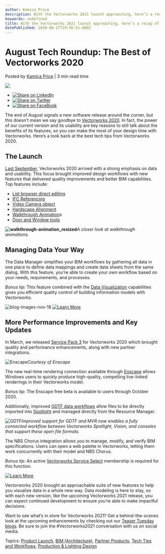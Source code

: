 ```yaml
---
author: Kamica Price
description: With the Vectorworks 2021 launch approaching, here’s a recap of the best tech tips from Vectorworks 2020.
keywords: undefined
title: With the Vectorworks 2021 launch approaching, here’s a recap of the best tech tips from Vectorworks 2020. 
datePublished: 2020-08-27T19:56:51.000Z
---
```

  

# August Tech Roundup: The Best of Vectorworks 2020

 Posted by [Kamica Price](https://blog.vectorworks.net/author/kamica-price) | 3 min read time 

![](https://blog.vectorworks.net/hubfs/Blog%20Images/200827_Tech%20Roundup/walkthrough-animation_resized.jpg) 

* [![Share on LinkedIn](https://2659751.fs1.hubspotusercontent-na1.net/hubfs/2659751/michaelDemo/share-LI.png)](http://www.linkedin.com/shareArticle?mini=true&url=https%3A%2F%2Fblog.vectorworks.net%2Faugust-tech-roundup-the-best-of-vectorworks-2020)
* [![Share on Twitter](https://2659751.fs1.hubspotusercontent-na1.net/hubfs/2659751/michaelDemo/share-TW.png)](https://www.twitter.com/share?text=August%20Tech%20Roundup:%20The%20Best%20of%20Vectorworks%202020&url=https%3A%2F%2Fblog.vectorworks.net%2Faugust-tech-roundup-the-best-of-vectorworks-2020&via=PMGTweets)
* [![Share on FaceBook](https://2659751.fs1.hubspotusercontent-na1.net/hubfs/2659751/michaelDemo/share-FB.png)](https://www.facebook.com/sharer/sharer.php?u=https%3A%2F%2Fblog.vectorworks.net%2Faugust-tech-roundup-the-best-of-vectorworks-2020)

The end of August signals a new software release around the corner, but this doesn’t mean we say goodbye to [Vectorworks 2020](https://www.vectorworks.net/en-US/2020?utm%5Fcampaign=blog&utm%5Fmedium=planetvectorworks&utm%5Fsource=intext&utm%5Fcontent=082720techroundup). In fact, the power of our current version and its usability are key reasons to still talk about the benefits of its features, so you can make the most of your design time with Vectorworks. Here’s a look back at the best tech tips from Vectorworks 2020.

## The Launch

[Last September](/meet-vectorworks-2020-clearly-insightful.-simply-powerful?utm%5Fcampaign=blog&utm%5Fmedium=planetvectorworks&utm%5Fsource=intext&utm%5Fcontent=082720techroundup), Vectorworks 2020 arrived with a strong emphasis on data and usability. This focus brought improved design workflows with new features that delivered quality improvements and better BIM capabilities. Top features include:

* [List browser direct](https://university.vectorworks.net/mod/page/view.php?id=235?utm%5Fcampaign=blog&utm%5Fmedium=planetvectorworks&utm%5Fsource=intext&utm%5Fcontent=082720techroundup)[ editin](https://university.vectorworks.net/mod/page/view.php?id=235?utm%5Fcampaign=blog&utm%5Fmedium=planetvectorworks&utm%5Fsource=intext&utm%5Fcontent=082720techroundup)[g](https://university.vectorworks.net/mod/page/view.php?id=235?utm%5Fcampaign=blog&utm%5Fmedium=planetvectorworks&utm%5Fsource=intext&utm%5Fcontent=082720techroundup)
* [IFC Referencing](https://university.vectorworks.net/mod/page/view.php?id=231?utm%5Fcampaign=blog&utm%5Fmedium=planetvectorworks&utm%5Fsource=intext&utm%5Fcontent=082720techroundup)
* [Video Camera object](https://university.vectorworks.net/mod/page/view.php?id=286?utm%5Fcampaign=blog&utm%5Fmedium=planetvectorworks&utm%5Fsource=intext&utm%5Fcontent=082720techroundup)
* [Hardscape Alignment](https://university.vectorworks.net/mod/page/view.php?id=218?utm%5Fcampaign=blog&utm%5Fmedium=planetvectorworks&utm%5Fsource=intext&utm%5Fcontent=082720techroundup)
* [Walkthrough ](https://university.vectorworks.net/mod/page/view.php?id=288?utm%5Fcampaign=blog&utm%5Fmedium=planetvectorworks&utm%5Fsource=intext&utm%5Fcontent=082720techroundup)[A](https://university.vectorworks.net/mod/page/view.php?id=288?utm%5Fcampaign=blog&utm%5Fmedium=planetvectorworks&utm%5Fsource=intext&utm%5Fcontent=082720techroundup)[nimation](https://university.vectorworks.net/mod/page/view.php?id=288?utm%5Fcampaign=blog&utm%5Fmedium=planetvectorworks&utm%5Fsource=intext&utm%5Fcontent=082720techroundup)s
* [Door and Window tools](https://university.vectorworks.net/mod/page/view.php?id=216?utm%5Fcampaign=blog&utm%5Fmedium=planetvectorworks&utm%5Fsource=intext&utm%5Fcontent=082720techroundup)

**![walkthrough-animation_resized](https://blog.vectorworks.net/hs-fs/hubfs/Blog%20Images/200827_Tech%20Roundup/walkthrough-animation_resized.jpg?width=600&name=walkthrough-animation_resized.jpg)**_A closer look at walkthrough animations._

## Managing Data Your Way

The Data Manager simplifies your BIM workflows by gathering all data in one place to define data mappings and create data sheets from the same dialog. With this feature, you’re able to create your own workflow based on your needs, requirements, and processes.

_Bonus tip_: This feature combined with the [Data Visualization](https://university.vectorworks.net/mod/scorm/player.php?scoid=282&cm=356&currentorg=articulate%5Frise?utm%5Fcampaign=blog&utm%5Fmedium=planetvectorworks&utm%5Fsource=intext&utm%5Fcontent=082720techroundup) capabilities gives you efficient quality control of building information models with Vectorworks.

![blog-images-nov-18](https://blog.vectorworks.net/hs-fs/hubfs/Blog%20Images/200827_Tech%20Roundup/blog-images-nov-18.jpg?width=600&name=blog-images-nov-18.jpg) [![Learn More](https://no-cache.hubspot.com/cta/default/3018241/04888bad-ff36-4033-a399-2c28b9391da7.png)](https://cta-redirect.hubspot.com/cta/redirect/3018241/04888bad-ff36-4033-a399-2c28b9391da7) 

## More Performance Improvements and Key Updates

In March, we released [Service Pack 3](/introducing-service-pack-3-what-it-means-for-you?utm%5Fcampaign=blog&utm%5Fmedium=planetvectorworks&utm%5Fsource=intext&utm%5Fcontent=082720techroundup) for Vectorworks 2020 which brought quality and performance enhancements, along with new partner integrations.

![Enscape](https://blog.vectorworks.net/hs-fs/hubfs/Blog%20Images/200827_Tech%20Roundup/Enscape.png?width=600&name=Enscape.png)_Courtesy of Enscape_

The new real-time rendering connection available through [Enscape](https://enscape3d.com/) allows Windows users to quickly produce high-quality, compelling live-linked renderings in their Vectorworks model. 

_Bonus tip_: The Enscape free beta is available to users through October 2020.

Additionally, improved [GDTF data workflows](/gdtf-becomes-entertainment-standard-with-din-spec-15800?utm%5Fcampaign=blog&utm%5Fmedium=planetvectorworks&utm%5Fsource=intext&utm%5Fcontent=082720techroundup) allow files to be directly imported into [Spotlight](https://www.vectorworks.net/en-US/spotlight?utm%5Fcampaign=blog&utm%5Fmedium=planetvectorworks&utm%5Fsource=intext&utm%5Fcontent=082720techroundup) and managed directly from the Resource Manager.

![GDTF](https://blog.vectorworks.net/hs-fs/hubfs/Blog%20Images/200827_Tech%20Roundup/GDTF.png?width=600&name=GDTF.png)_Improved support for GDTF and MVR now enables a fully connected workflow between Vectorworks Spotlight, Vision, and consoles that support these open file formats._

The NBS Chorus integration allows you to manage, modify, and verify BIM specifications. Users can open a web palette in Vectorworks, letting them work concurrently with their model and NBS Chorus. 

_Bonus tip:_ An active [Vectorworks Service Select](https://www.vectorworks.net/service-select?utm%5Fcampaign=blog&utm%5Fmedium=planetvectorworks&utm%5Fsource=intext&utm%5Fcontent=082720techroundup) membership is required for this function.

[![Learn More](https://no-cache.hubspot.com/cta/default/3018241/33996ec4-f627-447a-aa9f-fb3b0a7a0b00.png)](https://cta-redirect.hubspot.com/cta/redirect/3018241/33996ec4-f627-447a-aa9f-fb3b0a7a0b00) 

Vectorworks 2020 brought an approachable suite of new features to help you visualize data in a whole new way. Data modeling is here to stay, so with each new version, like the upcoming Vectorworks 2021 release, you can expect continued development to ensure you’re able to make impactful decisions. 

Want to see what’s in store for Vectorworks 2021? Get a behind-the-scenes look at the upcoming enhancements by checking out our [Teaser Tuesday blogs](/topic/teaser-tuesday?utm%5Fcampaign=blog&utm%5Fmedium=planetvectorworks&utm%5Fsource=cta&utm%5Fcontent=082720techroundup). Be sure to join the #Vectorworks2021 conversation with us on social media. 

 Topics: [Product Launch](https://blog.vectorworks.net/topic/product-launch), [BIM (Architecture)](https://blog.vectorworks.net/topic/bim-architecture), [Partner Products](https://blog.vectorworks.net/topic/partner-products), [Tech Tips and Workflows](https://blog.vectorworks.net/topic/tech-tips-and-workflows), [Production & Lighting Design](https://blog.vectorworks.net/topic/production-lighting-design) 

  